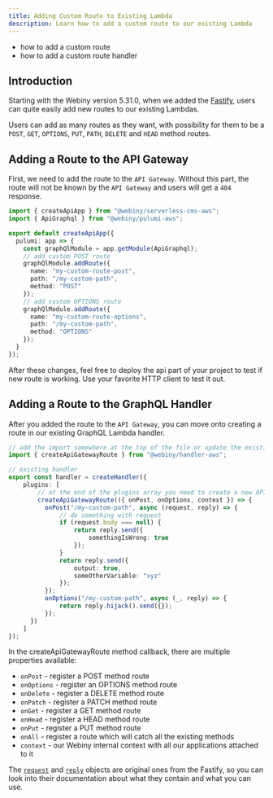 ```yaml
---
title: Adding Custom Route to Existing Lambda
description: Learn how to add a custom route to our existing Lambda
---
```



<Alert type="success" title="What you'll learn">

- how to add a custom route
- how to add a custom route handler

</Alert>

## Introduction

Starting with the Webiny version 5.31.0, when we added the [Fastify](https://www.fastify.io/), users can quite easily add new routes to our existing Lambdas.

Users can add as many routes as they want, with possibility for them to be a `POST`, `GET`, `OPTIONS`, `PUT`, `PATH`, `DELETE` and `HEAD` method routes.

## Adding a Route to the API Gateway

First, we need to add the route to the `API Gateway`.
Without this part, the route will not be known by the `API Gateway` and users will get a `404` response.

```typescript apps/api/webiny.application.ts
import { createApiApp } from "@webiny/serverless-cms-aws";
import { ApiGraphql } from "@webiny/pulumi-aws";

export default createApiApp({
  pulumi: app => {
    const graphQlModule = app.getModule(ApiGraphql);
    // add custom POST route
    graphQlModule.addRoute({
      name: "my-custom-route-post",
      path: "/my-custom-path",
      method: "POST"
    });
    // add custom OPTIONS route
    graphQlModule.addRoute({
      name: "my-custom-route-options",
      path: "/my-custom-path",
      method: "OPTIONS"
    });
  }
});
```

After these changes, feel free to deploy the api part of your project to test if new route is working. Use your favorite HTTP client to test it out.

## Adding a Route to the GraphQL Handler

After you added the route to the `API Gateway`, you can move onto creating a route in our existing GraphQL Lambda handler.

```typescript apps/api/graphql/src/index.ts
// add the import somewhere at the top of the file or update the existing import from @webiny/handler-aws
import { createApiGatewayRoute } from "@webiny/handler-aws";

// existing handler
export const handler = createHandler({
    plugins: [
        // at the end of the plugins array you need to create a new API Gateway route
        createApiGatewayRoute(({ onPost, onOptions, context }) => {
          onPost("/my-custom-path", async (request, reply) => {
              // do something with request
              if (request.body === null) {
                  return reply.send({
                      somethingIsWrong: true
                  });
              }
              return reply.send({
                  output: true,
                  someOtherVariable: "xyz"
              });
          });
          onOptions("/my-custom-path", async (_, reply) => {
              return reply.hijack().send({});
          });
      })
    ]
});
```

In the createApiGatewayRoute method callback, there are multiple properties available:

* `onPost` - register a POST method route
* `onOptions` - register an OPTIONS method route
* `onDelete` - register a DELETE method route
* `onPatch` - register a PATCH method route
* `onGet` - register a GET method route
* `onHead` - register a HEAD method route
* `onPut` - register a PUT method route
* `onAll` - register a route which will catch all the existing methods
* `context` - our Webiny internal context with all our applications attached to it

The [`request`](https://www.fastify.io/docs/latest/Reference/Request/) and [`reply`](https://www.fastify.io/docs/latest/Reference/Reply/) objects are original ones from the Fastify, so you can look into their documentation about what they contain and what you can use.

